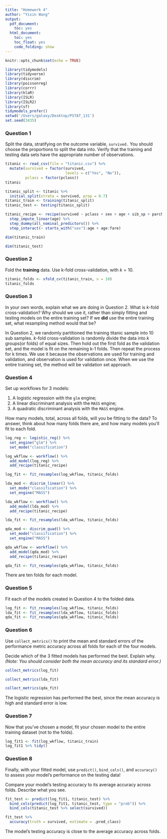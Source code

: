 ```yaml
---
title: "Homework 4"
author: "Yixin Wang"
output:
  pdf_document:
    toc: yes
  html_document:
    toc: yes
    toc_float: yes
    code_folding: show
---
```


```r
knitr::opts_chunk$set(echo = TRUE)
```

```r
library(tidymodels)
library(tidyverse)
library(discrim)
library(poissonreg)
library(corrr)
library(klaR)
library(ISLR)
library(ISLR2)
library(sf)
tidymodels_prefer()
setwd('/Users/galaxy/Desktop/PSTAT_131')
set.seed(3435)
```

### Question 1

Split the data, stratifying on the outcome variable, `survived.` You should choose the proportions to split the data into. Verify that the training and testing data sets have the appropriate number of observations.

```r
titanic <- read_csv(file = "titanic.csv") %>% 
  mutate(survived = factor(survived, 
                           levels = c("Yes", "No")),
         pclass = factor(pclass))
titanic
```

```r
titanic_split <- titanic %>%
  initial_split(strata = survived, prop = 0.7)
titanic_train <- training(titanic_split)
titanic_test <- testing(titanic_split)

titanic_recipe <- recipe(survived ~ pclass + sex + age + sib_sp + parch + fare, titanic_train) %>%
  step_impute_linear(age) %>%
  step_dummy(all_nominal_predictors()) %>%
  step_interact(~ starts_with("sex"):age + age:fare)
```

```r
dim(titanic_train)
```

```r
dim(titanic_test)
```

### Question 2

Fold the **training** data. Use k-fold cross-validation, with $k = 10$.

```r
titanic_folds <- vfold_cv(titanic_train, v = 10)
titanic_folds
```

### Question 3

In your own words, explain what we are doing in Question 2. What is *k*-fold cross-validation? Why should we use it, rather than simply fitting and testing models on the entire training set? If we **did** use the entire training set, what resampling method would that be?

In Question 2, we randomly partitioned the training titanic sample into 10 sub samples. *k*-fold cross-validation is randomly divide the data into *k* groups(or folds) of equal sizes. Then hold out the first fold as the validation set, and the model is fit on the remaining k-1 folds. Then repeat the process for k times. We use it because the observations are used for training and validation, and observation is used for validation once. When we use the entire training set, the method will be validation set approach.

### Question 4

Set up workflows for 3 models:

1. A logistic regression with the `glm` engine;
2. A linear discriminant analysis with the `MASS` engine;
3. A quadratic discriminant analysis with the `MASS` engine.

How many models, total, across all folds, will you be fitting to the data? To answer, think about how many folds there are, and how many models you’ll fit to each fold.

```r
log_reg <- logistic_reg() %>%
  set_engine("glm") %>%
  set_mode("classification")

log_wkflow <- workflow() %>%
  add_model(log_reg) %>%
  add_recipe(titanic_recipe)

log_fit <- fit_resamples(log_wkflow, titanic_folds)
```

```r
lda_mod <- discrim_linear() %>%
  set_mode("classification") %>%
  set_engine("MASS") 

lda_wkflow <- workflow() %>%
  add_model(lda_mod) %>%
  add_recipe(titanic_recipe)

lda_fit <- fit_resamples(lda_wkflow, titanic_folds)
```

```r
qda_mod <- discrim_quad() %>%
  set_mode("classification") %>%
  set_engine("MASS")

qda_wkflow <- workflow() %>%
  add_model(qda_mod) %>%
  add_recipe(titanic_recipe)

qda_fit <- fit_resamples(qda_wkflow, titanic_folds)
```

There are ten folds for each model. 

### Question 5

Fit each of the models created in Question 4 to the folded data.

```r
log_fit <- fit_resamples(log_wkflow, titanic_folds)
lda_fit <- fit_resamples(lda_wkflow, titanic_folds)
qda_fit <- fit_resamples(qda_wkflow, titanic_folds)
```

### Question 6

Use `collect_metrics()` to print the mean and standard errors of the performance metric accuracy across all folds for each of the four models.

Decide which of the 3 fitted models has performed the best. Explain why. *(Note: You should consider both the mean accuracy and its standard error.)*

```r
collect_metrics(log_fit)
```

```r
collect_metrics(lda_fit)
```

```r
collect_metrics(qda_fit)
```

The logistic regression has performed the best, since the mean accuracy is high and standard error is low. 

### Question 7

Now that you’ve chosen a model, fit your chosen model to the entire training dataset (not to the folds).

```r
log_fit1 <- fit(log_wkflow, titanic_train)
log_fit1 %>% tidy()
```

### Question 8

Finally, with your fitted model, use `predict()`, `bind_cols()`, and `accuracy()` to assess your model’s performance on the testing data!

Compare your model’s testing accuracy to its average accuracy across folds. Describe what you see.

```r
fit_test <- predict(log_fit1, titanic_test) %>%
  bind_cols(predict(log_fit1, titanic_test, type = "prob")) %>%
  bind_cols(titanic_test %>% select(survived))
```

```r
fit_test %>%
  accuracy(truth = survived, estimate = .pred_class)
```

The model's testing accuracy is close to the average accuracy across folds.